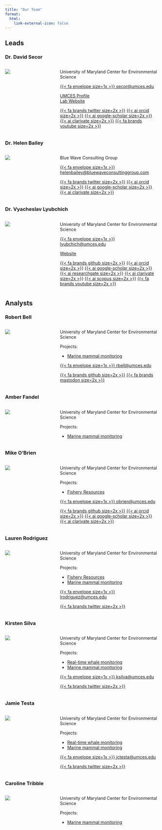 ```yaml
---
title: "Our Team"
format: 
  html:
    link-external-icon: false
---
```


## Leads

### Dr. David Secor

::: columns
::: {.column width="25%"}
![](images/dave.jpg)
:::

::: {.column width="5%"}
:::

::: {.column width="70%"}
University of Maryland Center for Environmental Science

[{{< fa envelope size=1x >}} secor\@umces.edu](mailto:secor@umces.edu){.email}

[UMCES Profile](https://www.umces.edu/david-secor)  
[Lab Website](http://fishconnectivity.cbl.umces.edu)

[{{< fa brands twitter size=2x >}}](https://twitter.com/secorlab) [{{< ai orcid size=2x >}}](https://orcid.org/0000-0001-6007-4827) [{{< ai google-scholar size=2x >}}](https://scholar.google.com/citations?hl=en&user=5G4_EvwAAAAJ) [{{< ai clarivate size=2x >}}](https://www.webofscience.com/wos/author/record/913727) [{{< fa brands youtube size=2x >}}](https://www.youtube.com/@secorlab)
:::
:::

### Dr. Helen Bailey

::: columns
::: {.column width="25%"}
![](images/helen.jpg)
:::

::: {.column width="5%"}
:::

::: {.column width="70%"}
Blue Wave Consulting Group

[{{< fa envelope size=1x >}} helenbailey\@bluewaveconsultinggroup.com](mailto:helenbailey@bluewaveconsultinggroup.com){.email}

[{{< fa brands twitter size=2x >}}](https://twitter.com/DolphinWatch_CB) [{{< ai orcid size=2x >}}](https://orcid.org/0000-0001-7445-4687) [{{< ai google-scholar size=2x >}}](https://scholar.google.com/citations?hl=en&user=PewlQUIAAAAJ) [{{< ai clarivate size=2x >}}](https://www.webofscience.com/wos/author/record/599233)
:::
:::

### Dr. Vyacheslav Lyubchich

::: columns
::: {.column width="25%"}
![](images/slava.jpg)
:::

::: {.column width="5%"}
:::

::: {.column width="70%"}
University of Maryland Center for Environmental Science

[{{< fa envelope size=1x >}} lyubchich\@umces.edu](mailto:lyubchich@umces.edu){.email}

[Website](https://www.umces.edu/vyacheslav-lyubchich)

[{{< fa brands github size=2x >}}](https://github.com/vlyubchich) [{{< ai orcid size=2x >}}](https://orcid.org/0000-0001-7936-4285) [{{< ai google-scholar size=2x >}}](https://scholar.google.com/citations?hl=en&user=qMeQJCgAAAAJ) [{{< ai researchgate size=2x >}}](https://www.researchgate.net/profile/Vyacheslav-Lyubchich) [{{< ai clarivate size=2x >}}](https://www.webofscience.com/wos/author/record/989365) [{{< ai scopus size=2x >}}](https://www.scopus.com/authid/detail.uri?authorId=56814941600) [{{< fa brands youtube size=2x >}}](https://www.youtube.com/@statspilot)
:::
:::

## Analysts

### Robert Bell

::: columns
::: {.column width="25%"}
![](images/robert.jpg)
:::

::: {.column width="5%"}
:::

::: {.column width="70%"}
University of Maryland Center for Environmental Science

Projects:  

-   [Marine mammal monitoring](../mmm/index.qmd)

[{{< fa envelope size=1x >}} rbell\@umces.edu](mailto:rbell@umces.edu){.email}

[{{< fa brands github size=2x >}}](https://github.com/CosmicSpittle) [{{< fa brands mastodon size=2x >}}](https://ecoevo.social/@cosmicspittle)
:::
:::

### Amber Fandel

::: columns
::: {.column width="25%"}
![](images/amber.jpg)
:::

::: {.column width="5%"}
:::

::: {.column width="70%"}
University of Maryland Center for Environmental Science

Projects:

-   [Marine mammal monitoring](../mmm/index.qmd)

:::
:::


### Mike O'Brien

::: columns
::: {.column width="25%"}
![](images/mike.jpg)
:::

::: {.column width="5%"}
:::

::: {.column width="70%"}
University of Maryland Center for Environmental Science

Projects:

-   [Fishery Resources](../frm/index.qmd)

[{{< fa envelope size=1x >}} obrien\@umces.edu](mailto:obrien@umces.edu){.email}

[{{< fa brands github size=2x >}}](https://github.com/mhpob) [{{< ai orcid size=2x >}}](https://orcid.org/0000-0003-1420-6395) [{{< ai google-scholar size=2x >}}](https://scholar.google.com/citations?user=IMIq9P4AAAAJ&hl=en) [{{< ai clarivate size=2x >}}](https://www.webofscience.com/wos/author/record/ABF-9080-2021)
:::
:::

### Lauren Rodriguez

::: columns
::: {.column width="25%"}

![](images/lauren.jpg)

:::

::: {.column width="5%"}
:::

::: {.column width="70%"}
University of Maryland Center for Environmental Science

Projects:

-   [Fishery Resources](../frm/index.qmd)
-   [Marine mammal monitoring](../mmm/index.qmd)
  
[{{< fa envelope size=1x >}} lrodriguez@umces.edu ](mailto:lrodriguez@umces.edu ){.email}

[{{< fa brands twitter size=2x >}}](https://twitter.com/MarineBio_LKRod)

:::
:::

### Kirsten Silva

::: columns
::: {.column width="25%"}
![](images/kirsten.jpg)
:::

::: {.column width="5%"}
:::

::: {.column width="70%"}
University of Maryland Center for Environmental Science

Projects:

-   [Real-time whale monitoring](../rtwb/index.qmd)
-   [Marine mammal monitoring](../mmm/index.qmd)

[{{< fa envelope size=1x >}} ksilva\@umces.edu](mailto:ksilva@umces.edu){.email}

[{{< fa brands twitter size=2x >}}](https://twitter.com/DolphinWatch_CB)
:::
:::

### Jamie Testa

::: columns
::: {.column width="25%"}
![](images/jamie.jpg)
:::

::: {.column width="5%"}
:::

::: {.column width="70%"}
University of Maryland Center for Environmental Science

Projects:

-   [Real-time whale monitoring](../rtwb/index.qmd)
-   [Marine mammal monitoring](../mmm/index.qmd)

[{{< fa envelope size=1x >}} jctesta\@umces.edu](mailto:jctesta@umces.edu){.email}

[{{< fa brands twitter size=2x >}}](https://twitter.com/DolphinWatch_CB)
:::
:::

### Caroline Tribble

::: columns
::: {.column width="25%"}
![](images/caroline.jpg)
:::

::: {.column width="5%"}
:::

::: {.column width="70%"}
University of Maryland Center for Environmental Science

Projects:

-   [Marine mammal monitoring](../mmm/index.qmd)

:::
:::
